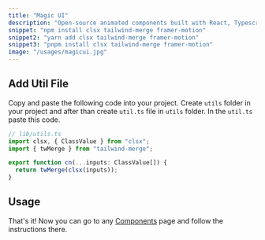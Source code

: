 ```yaml
---
title: "Magic UI"
description: "Open-source animated components built with React, Typescript, Tailwind CSS, and Framer Motion."
snippet: "npm install clsx tailwind-merge framer-motion"
snippet2: "yarn add clsx tailwind-merge framer-motion"
snippet3: "pnpm install clsx tailwind-merge framer-motion"
image: "/usages/magicui.jpg"
---
```


## Add Util File

Copy and paste the following code into your project.
Create `utils` folder in your project and after than create `util.ts` file in `utils` folder. In the `util.ts` paste this code.

```ts
// lib/utils.ts
import clsx, { ClassValue } from "clsx";
import { twMerge } from "tailwind-merge";

export function cn(...inputs: ClassValue[]) {
  return twMerge(clsx(inputs));
}
```

## Usage
That's it! Now you can go to any [Components](https://magicui.design/docs/components/dock) page and follow the instructions there.


